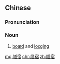 ==Chinese==
{{zh-forms}}

===Pronunciation===
{{zh-pron
|m=shànsù
|c=sin6 suk1
|cat=n
}}

===Noun===
{{zh-noun}}

# [[board]] and [[lodging]]

[[mg:膳宿]]
[[chr:膳宿]]
[[zh:膳宿]]